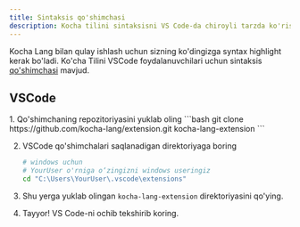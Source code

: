 ```yaml
---
title: Sintaksis qo'shimchasi
description: Kocha tilini sintaksisni VS Code-da chiroyli tarzda ko'rishni o'rganamiz.
---
```




Kocha Lang bilan qulay ishlash uchun sizning ko'dingizga syntax highlight
kerak bo'ladi. Ko'cha Tilini VSCode foydalanuvchilari uchun sintaksis [qo'shimchasi](https://github.com/kocha-lang/extension/)
mavjud.

## VSCode
<Steps>
1. Qo'shimchaning repozitoriyasini yuklab oling
   ```bash
   git clone https://github.com/kocha-lang/extension.git kocha-lang-extension
   ```

2. VSCode qo'shimchalari saqlanadigan direktoriyaga boring
   ```bash
   # windows uchun
   # YourUser o'rniga o‘zingizni windows useringiz
   cd "C:\Users\YourUser\.vscode\extensions"
   ```

3. Shu yerga yuklab olingan `kocha-lang-extension` direktoriyasini qo'ying.
4. Tayyor! VS Code-ni ochib tekshirib koring.
</Steps>